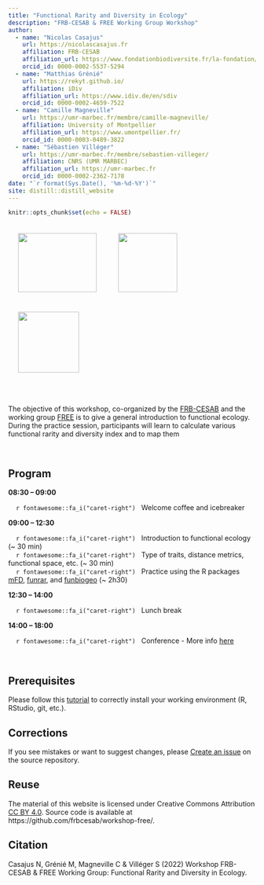 ```yaml
---
title: "Functional Rarity and Diversity in Ecology"
description: "FRB-CESAB & FREE Working Group Workshop"
author:
  - name: "Nicolas Casajus"
    url: https://nicolascasajus.fr
    affiliation: FRB-CESAB
    affiliation_url: https://www.fondationbiodiversite.fr/la-fondation/le-cesab/
    orcid_id: 0000-0002-5537-5294
  - name: "Matthias Grénié"
    url: https://rekyt.github.io/
    affiliation: iDiv
    affiliation_url: https://www.idiv.de/en/sdiv
    orcid_id: 0000-0002-4659-7522
  - name: "Camille Magneville"
    url: https://umr-marbec.fr/membre/camille-magneville/
    affiliation: University of Montpellier
    affiliation_url: https://www.umontpellier.fr/
    orcid_id: 0000-0003-0489-3822
  - name: "Sébastien Villéger"
    url: https://umr-marbec.fr/membre/sebastien-villeger/
    affiliation: CNRS (UMR MARBEC)
    affiliation_url: https://umr-marbec.fr
    orcid_id: 0000-0002-2362-7178
date: "`r format(Sys.Date(), '%m-%d-%Y')`"
site: distill::distill_website
---
```


```r
knitr::opts_chunk$set(echo = FALSE)
```

<img src="https://www.r-project.org/logo/Rlogo.png" style="height:120px; width:160px; padding:20px;"/>
<img src="https://raw.githubusercontent.com/FRBCesab/funbiogeo/main/man/figures/funbiogeo-sticker.png" style="height:120px; width:120px; padding:20px;"/>
<img src="https://raw.githubusercontent.com/CmlMagneville/mFD/main/man/figures/hexasticker_mFD.png" style="height:124px; width:124px; padding:20px;"/>


<br />



The objective of this workshop, co-organized by the
[FRB-CESAB](https://www.fondationbiodiversite.fr/en/about-the-foundation/le-cesab/)
and the working group
[FREE](https://www.fondationbiodiversite.fr/en/the-frb-in-action/programs-and-projects/le-cesab/free/) 
is to give a general introduction to functional ecology. During the practice session,
participants will learn to calculate various functional rarity and diversity index and to map them


<br />



## Program


**08:30 – 09:00**

&nbsp;&nbsp;&nbsp;&nbsp;`r fontawesome::fa_i("caret-right")` &nbsp;
Welcome coffee and icebreaker

**09:00 – 12:30**

&nbsp;&nbsp;&nbsp;&nbsp;`r fontawesome::fa_i("caret-right")` &nbsp;
Introduction to functional ecology (~ 30 min)
<br/>&nbsp;&nbsp;&nbsp;&nbsp;`r fontawesome::fa_i("caret-right")` &nbsp;
Type of traits, distance metrics, functional space, etc. (~ 30 min)
<br/>&nbsp;&nbsp;&nbsp;&nbsp;`r fontawesome::fa_i("caret-right")` &nbsp;
Practice using the R packages [mFD](https://github.com/CmlMagneville/mFD), 
[funrar](https://github.com/rekyt/funrar), and [funbiogeo](https://github.com/frbcesab/funbiogeo) (~ 2h30)

**12:30 – 14:00**

&nbsp;&nbsp;&nbsp;&nbsp;`r fontawesome::fa_i("caret-right")` &nbsp;
Lunch break 

**14:00 – 18:00**

&nbsp;&nbsp;&nbsp;&nbsp;`r fontawesome::fa_i("caret-right")` &nbsp;
Conference - More info [here](https://www.fondationbiodiversite.fr/en/evenement/frb-cesab-des-especes-aux-fonctions/)




<br/>



## Prerequisites

Please follow this [tutorial](instructions.html) to correctly install your working environment (R, RStudio, git, etc.).



## Corrections {.appendix}


If you see mistakes or want to suggest changes, please 
[Create an issue](https://github.com/frbcesab/workshop-free/issues)
on the source repository.



## Reuse {.appendix}



The material of this website is licensed under Creative Commons Attribution 
[CC BY 4.0](https://creativecommons.org/licenses/by/4.0/).
Source code is available at https://github.com/frbcesab/workshop-free/.


## Citation {.appendix}



Casajus N, Grénié M, Magneville C & Villéger S (2022) 
Workshop FRB-CESAB & FREE Working Group: Functional Rarity and Diversity in Ecology. 
